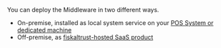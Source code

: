 You can deploy the Middleware in two different ways.

* On-premise, installed as local system service on your [POS System or dedicated machine](../../../../../technical-operations/middleware/supported-environments.md)
* Off-premise, as [fiskaltrust-hosted SaaS product](../../../../../buy-resell/products/overview.md#hosted-middleware)